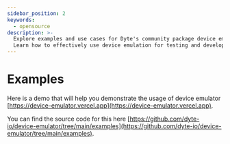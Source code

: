 ```yaml
---
sidebar_position: 2
keywords:
  - opensource
description: >-
  Explore examples and use cases for Dyte's community package device emulator.
  Learn how to effectively use device emulation for testing and development.
---
```


# Examples

Here is a demo that will help you demonstrate the usage of device emulator [https://device-emulator.vercel.app](https://device-emulator.vercel.app).

You can find the source code for this here [https://github.com/dyte-io/device-emulator/tree/main/examples](https://github.com/dyte-io/device-emulator/tree/main/examples).

<head>
  <title>Community Packages Examples</title>
  <meta name="description" content="Explore examples and use cases for Dyte's community package device emulator. Learn how to effectively use device emulation for testing and development."/>
</head>
